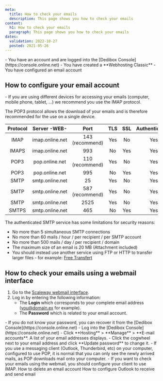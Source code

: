```yaml
---
meta:
  title: How to check your emails
  description: This page shows you how to check your emails
content:
  h1: How to check your emails
  paragraph: This page shows you how to check your emails
dates:
  validation: 2022-10-27
  posted: 2021-05-26
---
```


<Message type="requirement">
  - You have an account and are logged into the [Dedibox Console](https://console.online.net)
  - You have created a **Webhosting Classic**
  - You have configured an email account
</Message>



## How to configure your email account 

<Message type="note">
  - If you are using different devices for accessing your emails (computer, mobile phone, tablet, …) we recommend you use the IMAP protocol.
</Message>


The POP3 protocol allows the download of your emails and is therefore recommended for the use on a single device.


| Protocol |   Server -WEB-  |       Port      | TLS | SSL | Authentication |
|:--------:|:---------------:|:---------------:|:---:|:---:|:--------------:|
|   IMAP   | imap.online.net | 143 (recommend) | Yes |  No |       Yes      |
|   IMAPS  | imap.online.net |       993       |  No | Yes |       Yes      |
|   POP3   |  pop.online.net | 110 (recommend) | Yes |  No |       Yes      |
|   POP3   |  pop.online.net |       995       |  No | Yes |       Yes      |
|   SMTP   | smtp.online.net |        25       | Yes |  No |       Yes      |
|   SMTP   | smtp.online.net | 587 (recommend) | Yes |  No |       Yes      |
|   SMTP   | smtp.online.net |       2525      | Yes |  No |       Yes      |
|   SMTPS  | smtp.online.net |       465       |  No | Yes |       Yes      |



<Message type="important">
The authenticated SMTP service has some limitations for security reasons:

- No more than 5 simultaneous SMTP connections
- No more than 60 mails / hour / per recipient / per SMTP account
- No more than 500 mails / day / per recipient / domain
- The maximum size of an email is 20 MB (Attachment included)
- You should instead use another service using FTP or HTTP to transfer larger files - for example: [Free Transfert](https://transfert.free.fr/)
</Message>


## How to check your emails using a webmail interface 

1. Go to the [Scaleway webmail interface](https://webmail.online.net/). 
2. Log in by entering the following information:
    * The **Login** which corresponds to your complete email address ([you@domain.ex](mailto:you@domain.ex) for example).
    * The **Password** which is related  to your email account. 
        
<Message type="note">
- If you do not know your password, you can recover it from the [Dedibox Console](https://console.online.net)
- Log into the [Dedibox Console](https://console.online.net)
- Click **Hosting** > **Manage** > **E-mail accounts**. A list of your email addresses displays.
- Click the cogwheel next to your email address and click **Update password** to change it.  
    
</Message>

<Message type="tip">
  - If you use a messaging client (Outlook, Thunderbird, etc) on your computer, configured to use POP, it is normal that you can only see the newly arrived mails, as POP downloads mail onto your computer.
  - If you want to check your emails using the webmail, you should configure your client to use IMAP. 
</Message>


<Navigation title="See Also">
  <PreviousButton to="/webhosting/classic/how-to/delete-email-account/">How to delete an email account</PreviousButton>
  <NextButton to="/webhosting/classic/how-to/configure-outlook/">How to configure Outlook to receive and send email</NextButton>
</Navigation> 
